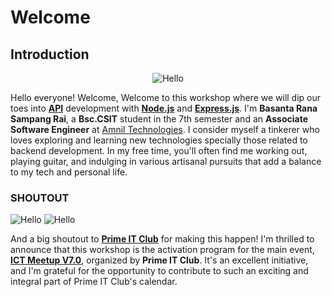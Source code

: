 # Welcome

 
## Introduction

<p align="center">
    <Image src="/headshot.jpg" alt="Hello" width={100} height={100} />
</p>

Hello everyone! Welcome, Welcome to this workshop where we will dip our toes into **[API](https://en.wikipedia.org/wiki/API)** development with **[Node.js](https://nodejs.org/en)** and **[Express.js](https://expressjs.com/)**.
I'm **Basanta Rana Sampang Rai**, a **Bsc.CSIT** student in the 7th semester and an **Associate Software Engineer** at [Amnil Technologies](https://www.amniltech.com/).
I consider myself a tinkerer who loves exploring and learning new technologies specially those related to backend development.
In my free time, you'll often find me working out, playing guitar, and indulging in various artisanal pursuits that add a balance to my tech and personal life.


### SHOUTOUT

<div style={{display: 'flex', justifyContent: 'space-between'}}>
    <Image src="/it-club.svg" alt="Hello" width={150} height={150} />
    <Image src="/ict-meetup-v7.svg" alt="Hello" width={200} height={200} />
</div>

And a big shoutout to **[Prime IT Club](https://primeitclub.com/)** for making this happen!
I'm thrilled to announce that this workshop is the activation program for the main event, **[ICT Meetup V7.0](#)**, organized by **Prime IT Club**.
It's an excellent initiative, and I'm grateful for the opportunity to contribute to such an exciting and integral part of Prime IT Club's calendar.
